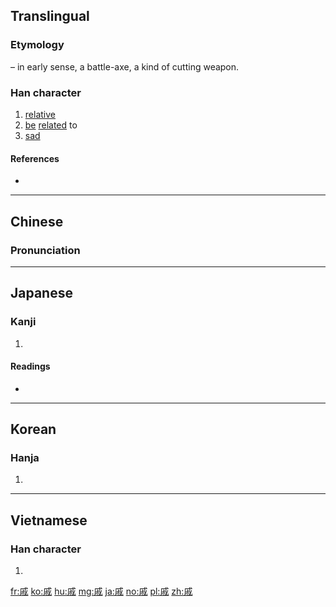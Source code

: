 ==Translingual==
===Etymology===
{{Han compound|戊|t1=scythe|尗|ls=psc|c1=s|c2=p}} – in early sense, a battle-axe, a kind of cutting weapon.

===Han character===
{{Han char|rn=62|rad=戈|as=07|sn=11|four=5320<sub>0</sub>|canj=戈竹卜一火 (IHYMF)|ids=⿵[[戊]][[尗]]}}

# [[relative]]
# [[be]] [[related]] to
# [[sad]]

====References====
* {{Han ref|kx=0412.380|dkj=11594|dj=0755.260|hdz=21406.150|uh=621A|ud=25114|bh=B1AD|bd=45485}}

----

==Chinese==
{{zh-forms}}

===Pronunciation===
{{zh-pron
|m=qī
|c=cik1
|mn=chhek
|mc=y
|oc=y
|ma=
|cat=n,a
}}

----

==Japanese==

===Kanji===
{{ja-kanji|grade=c|rs=戈07}}

# {{defn|lang=ja|sort=戈07}}

====Readings====
* {{ja-readings|on=[[せき]] (seki), [[そく]] (soku)|kun=[[みうち]] (miuchi), [[いたむ]] (itamu), [[うれえる]] (ureeru)}}

----

==Korean==

===Hanja===
{{ko-hanja|hangeul=척|eumhun=|rv=cheok|mr=ch'ŏk|y=chek}}

# {{defn|lang=ko|sort=戈07}}

----

==Vietnamese==

===Han character===
{{vi-hantu|[[thích]]|rs=戈07}}

# {{defn|lang=vi|sort=戈07}}

[[fr:戚]]
[[ko:戚]]
[[hu:戚]]
[[mg:戚]]
[[ja:戚]]
[[no:戚]]
[[pl:戚]]
[[zh:戚]]